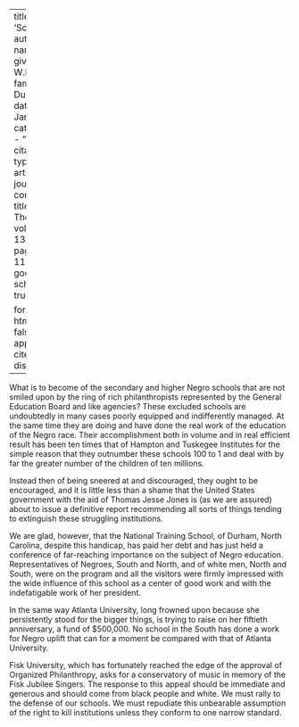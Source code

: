 
---
title: 'Schools'
author:
  - name:
      given: W.E.B.
      family: Du Bois
date: Jan. 1917
categories: 
  - ""
citation: 
  type: article-journal
  container-title: The Crisis
  volume: 13
  issue: 3
  page: 111-112
google-scholar: true

format:
  html:
    toc: false
    appendix-cite-as: display
---



What is to become of the secondary and higher Negro schools that are
not smiled upon by the ring of rich
philanthropists represented by the General Education Board and like
agencies? These excluded schools are undoubtedly in many cases poorly
equipped and indifferently managed. At the same time they are doing and
have done the real work of the education of the Negro race. Their
accomplishment both in volume and in real efficient result has been ten
times that of Hampton and Tuskegee Institutes for the simple reason that
they outnumber these schools 100 to 1 and deal with by far the greater
number of the children of ten millions.

Instead then of being sneered at and discouraged, they ought to be
encouraged, and it is little less than a shame that the United States
government with the aid of Thomas Jesse Jones is (as we are assured)
about to issue a definitive report recommending all sorts of things
tending to extinguish these struggling institutions.

We are glad, however, that the National Training School, of Durham,
North Carolina, despite this handicap, has paid her debt and has just held a conference of far-reaching
importance on the subject of Negro education. Representatives of
Negroes, South and North, and of white men, North and South, were on the
program and all the visitors were firmly impressed with the wide
influence of this school as a center of good work and with the
indefatigable work of her president.

In the same way Atlanta University, long frowned upon because she
persistently stood for the bigger things, is trying to raise on her
fiftieth anniversary, a fund of $500,000. No school in the South has
done a work for Negro uplift that can for a moment be compared with that
of Atlanta University.

Fisk University, which has fortunately reached the edge of the approval
of Organized Philanthropy, asks for a conservatory of music in memory of
the Fisk Jubilee Singers. The response to this appeal should be
immediate and generous and should come from black people and white.
We must rally to the defense of our schools. We must repudiate this
unbearable assumption of the right to kill institutions unless they
conform to one narrow standard.

